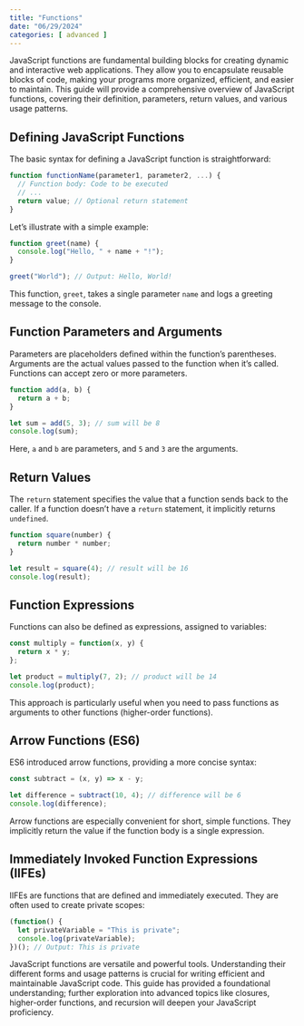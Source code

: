 ```yaml
---
title: "Functions"
date: "06/29/2024"
categories: [ advanced ]
---
```


JavaScript functions are fundamental building blocks for creating dynamic and interactive web applications.  They allow you to encapsulate reusable blocks of code, making your programs more organized, efficient, and easier to maintain. This guide will provide a comprehensive overview of JavaScript functions, covering their definition, parameters, return values, and various usage patterns.

## Defining JavaScript Functions

The basic syntax for defining a JavaScript function is straightforward:

```javascript
function functionName(parameter1, parameter2, ...) {
  // Function body: Code to be executed
  // ...
  return value; // Optional return statement
}
```

Let's illustrate with a simple example:

```javascript
function greet(name) {
  console.log("Hello, " + name + "!");
}

greet("World"); // Output: Hello, World!
```

This function, `greet`, takes a single parameter `name` and logs a greeting message to the console.


## Function Parameters and Arguments

Parameters are placeholders defined within the function's parentheses. Arguments are the actual values passed to the function when it's called.  Functions can accept zero or more parameters.

```javascript
function add(a, b) {
  return a + b;
}

let sum = add(5, 3); // sum will be 8
console.log(sum);
```

Here, `a` and `b` are parameters, and `5` and `3` are the arguments.


## Return Values

The `return` statement specifies the value that a function sends back to the caller.  If a function doesn't have a `return` statement, it implicitly returns `undefined`.

```javascript
function square(number) {
  return number * number;
}

let result = square(4); // result will be 16
console.log(result);
```


## Function Expressions

Functions can also be defined as expressions, assigned to variables:

```javascript
const multiply = function(x, y) {
  return x * y;
};

let product = multiply(7, 2); // product will be 14
console.log(product);
```

This approach is particularly useful when you need to pass functions as arguments to other functions (higher-order functions).


## Arrow Functions (ES6)

ES6 introduced arrow functions, providing a more concise syntax:

```javascript
const subtract = (x, y) => x - y;

let difference = subtract(10, 4); // difference will be 6
console.log(difference);
```

Arrow functions are especially convenient for short, simple functions.  They implicitly return the value if the function body is a single expression.


## Immediately Invoked Function Expressions (IIFEs)

IIFEs are functions that are defined and immediately executed. They are often used to create private scopes:

```javascript
(function() {
  let privateVariable = "This is private";
  console.log(privateVariable);
})(); // Output: This is private
```




JavaScript functions are versatile and powerful tools. Understanding their different forms and usage patterns is crucial for writing efficient and maintainable JavaScript code.  This guide has provided a foundational understanding; further exploration into advanced topics like closures, higher-order functions, and recursion will deepen your JavaScript proficiency.

